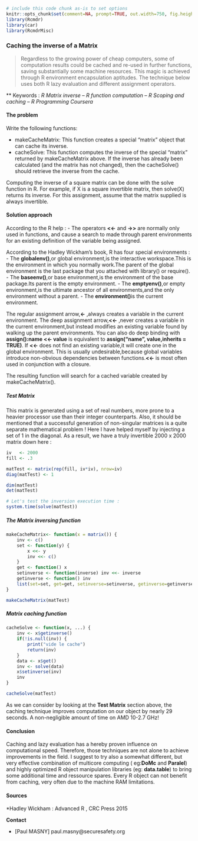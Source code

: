 <!-- R Commander Markdown Template -->

```r
# include this code chunk as-is to set options
knitr::opts_chunk$set(comment=NA, prompt=TRUE, out.width=750, fig.height=8, fig.width=8)
library(Rcmdr)
library(car)
library(RcmdrMisc)
```

### Caching the inverse of a Matrix


> Regardless to the growing power of cheap computers, some of computation results could be cached and re-used in further functions, saving substantially some machine resources. This magic is achieved through R environment encapsulation aptitudes.
The technique below uses both R lazy evaluation and different assignment operators.

** Keywords : *R Matrix inverse* -- *R function computation* -- *R Scoping and caching* -- *R Programming Coursera*

#### The problem

Write the following functions:

- makeCacheMatrix: This function creates a special "matrix" object that can cache its inverse.
- cacheSolve: This function computes the inverse of the special "matrix" returned by makeCacheMatrix above. If the inverse has already been calculated (and the matrix has not changed), then the cacheSolve() should retrieve the inverse from the cache.

Computing the inverse of a square matrix can be done with the solve function in R. For example, if X is a square invertible matrix, then solve(X) returns its inverse. For this assignment, assume that the matrix supplied is always invertible.

#### Solution approach



According to the R help : 
- The operators **<<-** and **->>** are normally only used in functions, and cause a search to made through parent environments for an existing definition of the variable being assigned.

According to the Hadley Wickham's book, R has four special environments :
- The **globalenv()**,or global environment,is the interactive workspace.This is the environment in which you normally work.The parent of
the global environment is the last package that you attached with library() or require().
- The **baseenv()**,or base environment,is the environment of the base package.Its parent is the empty environment.
- The **emptyenv()**,or empty environment,is the ultimate ancestor of all environments,and the only environment without a parent.
- The **environment()**is the current environment.

The regular assignment arrow,**<-** ,always creates a variable in the current environment. The deep assignment arrow,**<<-** ,never creates a variable in the current environment,but instead modifies an existing variable found by walking up the parent environments. You can also do deep binding with **assign():name <<- value** is equivalent to **assign("name", value,inherits = TRUE)**.
If **<<-** does not find an existing variable,it will create one in the global environment. This is usually undesirable,because global variables introduce non-obvious dependencies between functions.**<<-** is most often used in conjunction with a closure.

The resulting function will search for a cached variable created by makeCacheMatrix().

##### Test Matrix

This matrix is generated using a set of real numbers, more prone to a heavier processor use than their integer counterparts.
Also, it should be mentioned that a successful generation of non-singular matrices is a quite separate mathematical problem !
Here I have helped myself by injecting a set of 1 in the diagonal. As a result, we have a truly invertible 2000 x 2000 matrix down here :  

```r

iv   <- 2000
fill <- .3

matTest <- matrix(rep(fill, iv*iv), nrow=iv)
diag(matTest) <- 1

dim(matTest)
det(matTest)

# Let's test the inversion execution time :
system.time(solve(matTest))

```

##### The Matrix inversing function


```r

makeCacheMatrix<- function(x = matrix()) {
    inv <- c()
    set <- function(y) {
        x <<- y
        inv <<- c()
    }
    get <- function() x
    setinverse <- function(inverse) inv <<- inverse
    getinverse <- function() inv
    list(set=set, get=get, setinverse=setinverse, getinverse=getinverse)
}

makeCacheMatrix(matTest)

```


##### Matrix caching function

```r

cacheSolve <- function(x, ...) {
    inv <- x$getinverse()
    if(!is.null(inv)) {
        print("vide le cache")
        return(inv)
    }
    data <- x$get()
    inv <- solve(data)
    x$setinverse(inv)
    inv
}

cacheSolve(matTest)

```

As we can consider by looking at the **Test Matrix** section above, the caching technique improves computation on our object by nearly 29 seconds. A non-negligible amount of time on AMD 10-2.7 GHz!
 
#### Conclusion

Caching and lazy evaluation has a hereby proven influence on computational speed. Therefore, those techniques are not alone to achieve improvements in the field. 
I suggest to try also a somewhat different, but very effective combination of multicore computing ( eg:**DoMc** and **Paralel**) and highly optimized R object manipulation libraries (eg: **data.table**) to bring some additional time and ressource spares. Every R object can not benefit from caching, very often due to the machine RAM limitations.

#### Sources

*Hadley Wickham : Advanced R , CRC Press 2015

**Contact**

- [Paul MASNY] paul.masny@securesafety.org


























